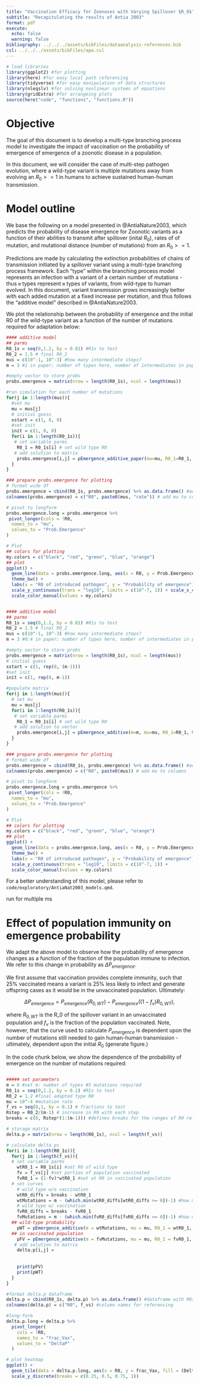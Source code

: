 ```yaml
---
title: "Vaccination Efficacy for Zoonoses with Varying Spillover $R_0$"
subtitle: "Recapitulating the results of Antia 2003"
format: pdf
execute:
  echo: false
  warning: false
bibliography: ../../../assets/bibFiles/dataanalysis-references.bib
csl: ../../../assets/bibFiles/apa.csl
---
```


```r
# load libraries 
library(ggplot2) #for plotting
library(here) #for easy local path referencing
library(tidyverse) #for easy manipulation of data structures
library(nleqslv) #for solving nonlinear systems of equations
library(gridExtra) #for arrangeing plots
source(here("code", "functions", "functions.R"))

```

# Objective

The goal of this document is to develop a multi-type branching process model to investigate the impact of vaccination on the probability of emergence of emergence of a zoonotic disease in a population.

In this document, we will consider the case of multi-step pathogen evolution, where a wild-type variant is multiple mutations away from evolving an $R_0 >= 1$ in humans to achieve sustained human-human transmission.

# Model outline

We base the following on a model presented in @AntiaNature2003, which predicts the probability of disease emergence for Zoonotic variants as a function of their abilities to transmit after spillover (inital $R_0$), rates of of mutation, and mutational distance (number of mutations) from an $R_0 >= 1$.

Predictions are made by calculating the extinction probabilities of chains of transmission initiated by a spillover variant using a multi-type branching process framework. Each "type" within the branching process model represents an infection with a variant of a certain number of mutations - thus `m` types represent `m` types of variants, from wild-type to human evolved. In this document, variant transmission grows increasingly better with each added mutation at a fixed increase per mutation, and thus follows the "additive model" described in @AntiaNature2003.

We plot the relationship between the probability of emergence and the initial R0 of the wild-type variant as a function of the number of mutations required for adaptation below: 


```r
#### additive model
## parms 
R0_1s = seq(0,1.2, by = 0.01) #R1s to test
R0_2 = 1.5 # final R0_2
mus = c(10^-1, 10^-3) #how many intermediate steps?
m = 3 #1 in paper; number of types here, number of intermediates in paper

#empty vector to store probs
probs.emergence = matrix(nrow = length(R0_1s), ncol = length(mus))

#run simulation for each number of mutations
for(j in 1:length(mus)){
  #set mu 
  mu = mus[j] 
  # initial guess
  xstart = c(1, 0, 0)
  #set init
  init = c(1, 0, 0)
  for(i in 1:length(R0_1s)){
   # set variable parms
    R0_1 = R0_1s[i] # set wild type R0
   # add solution to matrix
    probs.emergence[i,j] = pEmergence_additive_paper(mu=mu, R0_1=R0_1, R0_2=R0_2, xstart=xstart, init=init)
  }
}

### prepare probs.emergence for plotting
# format wide df
probs.emergence = cbind(R0_1s, probs.emergence) %>% as.data.frame() #add R01_s column and format as df
colnames(probs.emergence) = c("R0", paste0(mus, "rate")) # add mu to columns

# pivot to longform 
probs.emergence.long = probs.emergence %>%
 pivot_longer(cols = !R0,
  names_to = "mu",
  values_to = "Prob.Emergence"
)

# Plot
## colors for plotting
my.colors = c("black", "red", "green", "blue", "orange")
## plot
ggplot() + 
  geom_line(data = probs.emergence.long, aes(x = R0, y = Prob.Emergence, group = mu, col = mu)) +
  theme_bw() +
  labs(x = "R0 of introduced pathogen", y = "Probability of emergence") +
  scale_y_continuous(trans = "log10", limits = c(10^-7, 1)) + scale_x_continuous(limits = c(0,1)) +
  scale_color_manual(values = my.colors)



```

```r
#### additive model
## parms 
R0_1s = seq(0,1.2, by = 0.01) #R1s to test
R0_2 = 1.5 # final R0_2
mus = c(10^-1, 10^-3) #how many intermediate steps?
m = 3 #0:4 in paper; number of types here, number of intermediates in paper

#empty vector to store probs
probs.emergence = matrix(nrow = length(R0_1s), ncol = length(mus))
# initial guess
xstart = c(1, rep(0, (m-1)))
#set init
init = c(1, rep(0, m-1))

#populate matrix
for(j in 1:length(mus)){
  # set mu
  mu = mus[j]
  for(i in 1:length(R0_1s)){
   # set variable parms
    R0_1 = R0_1s[i] # set wild type R0
   # add solution to vector
    probs.emergence[i,j] = pEmergence_additive(m=m, mu=mu, R0_1=R0_1, R0_2=R0_2, xstart=xstart, init=init)
  }
}

### prepare probs.emergence for plotting
# format wide df
probs.emergence = cbind(R0_1s, probs.emergence) %>% as.data.frame() #add R01_s column and format as df
colnames(probs.emergence) = c("R0", paste0(mus)) # add mu to columns

# pivot to longform 
probs.emergence.long = probs.emergence %>%
 pivot_longer(cols = !R0,
  names_to = "mu",
  values_to = "Prob.Emergence"
)

# Plot
## colors for plotting
my.colors = c("black", "red", "green", "blue", "orange")
## plot
ggplot() + 
  geom_line(data = probs.emergence.long, aes(x = R0, y = Prob.Emergence, group = mu, col = mu)) +
  theme_bw() +
  labs(x = "R0 of introduced pathogen", y = "Probability of emergence") +
  scale_y_continuous(trans = "log10", limits = c(10^-7, 1)) +
  scale_color_manual(values = my.colors)

```

For a better understanding of this model, please refer to `code/exploratory/AntiaNat2003_models.qmd`.


run for multiple ms 

# Effect of population immunity on emergence probability

We adapt the above model to observe how the probability of emergence changes as a function of the fraction of the population immune to infection. We refer to this change in probability as $\Delta P_{emergence}$.

We first assume that vaccination provides complete immunity, such that 25% vaccinated means a variant is 25% less likely to infect and generate offspring cases as it would be in the unvaccinated population. Ultimately:

$$
\Delta P_{emergence} = P_{emergence}(R_{0,WT}) - P_{emergence}((1-f_v)R_{0,WT}),
$$

where $R_{0,WT}$ is the R_0 of the spillover variant in an unvaccinated population and $f_v$ is the fraction of the population vaccinated. Note, however, that the curve used to calculate $P_{emergence}$ is dependent upon the number of mutations still needed to gain human-human transmission - ultimately, dependent upon the initial $R_0$ (generate figure.)

In the code chunk below, we show the dependence of the probability of emergence on the number of mutations required:

```r



```












```r
##### set parameters
m = 6 #set m: number of types #5 mutations required
R0_1s = seq(0,1.2, by = 0.1) #R1s to test
R0_2 = 1.2 #final adapted type R0
mu = 10^-4 #mutation rate
f_vs = seq(0,1, by = 0.1) # fractions to test
Rstep = R0_2/(m-1) # increase in R0 with each step
breaks = c(0, Rstep*(1:(m-1))) #defines breaks for the ranges of R0 relevent for each variant, m-something mutations away from adaptation

# storage matrix 
delta.p = matrix(nrow = length(R0_1s), ncol = length(f_vs))

# calculate delta ps
for(i in 1:length(R0_1s)){
  for(j in 1:length(f_vs)){
  # set variable parms
    wtR0_1 = R0_1s[i] #set R0 of wild type
    fv = f_vs[j] #set portion of population vaccinated
    fvR0_1 = (1-fv)*wtR0_1 #set wt R0 in vaccinated population 
  # set curves
    # wild type w/o vaccination
    wtR0_diffs = breaks - wtR0_1
    wtMutations = m - (which.min(wtR0_diffs[wtR0_diffs >= 0])-1) #how many mutations away is the wtR0?
    # wild type w/ vaccination
    fvR0_diffs = breaks - fvR0_1
    fvMutations = m - (which.min(fvR0_diffs[fvR0_diffs >= 0])-1) #how many mutations away is the wtR0?
  ## wild-type probability
    pWT = pEmergence_additive(m = wtMutations, mu = mu, R0_1 = wtR0_1, R0_2 = R0_2, init = c(1, rep(0, (wtMutations-1))), xstart = c(1, rep(0, (wtMutations-1))), Rstep = Rstep) #note init and x start lengths depend on which #muts curve the r0 lands on
  ## in vaccinated population 
    pFV = pEmergence_additive(m = fvMutations, mu = mu, R0_1 = fvR0_1, R0_2 = R0_2, init = c(1, rep(0, (fvMutations-1))), xstart = c(1, rep(0, (fvMutations-1))), Rstep = Rstep) #note init and x start lengths depend on which #muts curve the r0 lands on
   # add solution to matrix
    delta.p[i,j] = 
    
    
    print(pFV)
    print(pWT)
  }
}

#format delta.p dataframe
delta.p = cbind(R0_1s, delta.p) %>% as.data.frame() #dataframe with R0s column
colnames(delta.p) = c("R0", f_vs) #column names for referencing
```





```r
#long-form 
delta.p.long = delta.p %>%
  pivot_longer(
    cols = !R0, 
    names_to = "frac_Vax",
    values_to = "DeltaP"
  )

# plot heatmap 
ggplot() + 
  geom_tile(data = delta.p.long, aes(x = R0, y = frac_Vax, fill = (DeltaP))) + 
  scale_y_discrete(breaks = c(0.25, 0.5, 0.75, 1))

```



